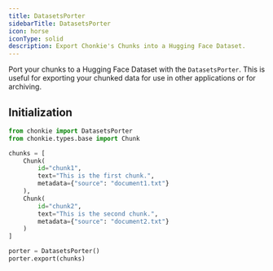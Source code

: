 ```yaml
---
title: DatasetsPorter
sidebarTitle: DatasetsPorter
icon: horse
iconType: solid
description: Export Chonkie's Chunks into a Hugging Face Dataset.
---
```

Port your chunks to a Hugging Face Dataset with the `DatasetsPorter`. This is useful for exporting your chunked data for use in other applications or for archiving.
## Initialization

```python
from chonkie import DatasetsPorter
from chonkie.types.base import Chunk

chunks = [
    Chunk(
        id="chunk1",
        text="This is the first chunk.",
        metadata={"source": "document1.txt"}
    ),
    Chunk(
        id="chunk2",
        text="This is the second chunk.",
        metadata={"source": "document2.txt"}
    )
]

porter = DatasetsPorter()
porter.export(chunks)
```